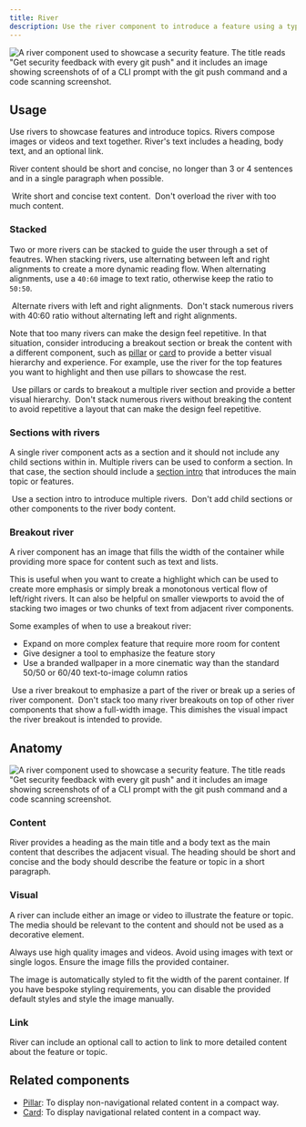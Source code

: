 ```yaml
---
title: River
description: Use the river component to introduce a feature using a type and media pairing.
---
```



![A river component used to showcase a security feature. The title reads "Get security feedback with every git push" and it includes an image showing screenshots of of a CLI prompt with the git push command and a code scanning screenshot.](https://github.com/primer/brand/assets/175638/203f49ae-e87c-4b66-8df0-22a1c8bad1b6)

## Usage

Use rivers to showcase features and introduce topics. Rivers compose images or videos and text together. River's text includes a heading, body text, and an optional link.

River content should be short and concise, no longer than 3 or 4 sentences and in a single paragraph when possible.

<DoDontContainer>
  <Do>
    <img
      alt=""
      src="https://github.com/primer/brand/assets/175638/8b3057f9-00c5-4bf5-af44-00b0129c6c6e"
    />
    <Caption>Write short and concise text content.</Caption>
  </Do>
  <Dont>
    <img
      alt=""
      src="https://github.com/primer/brand/assets/175638/ea902be3-2032-49de-bdb4-23be0c0f090d"
    />
    <Caption>Don't overload the river with too much content.</Caption>
  </Dont>
</DoDontContainer>

### Stacked

Two or more rivers can be stacked to guide the user through a set of feautres. When stacking rivers, use alternating between left and right alignments to create a more dynamic reading flow. When alternating alignments, use a `40:60` image to text ratio, otherwise keep the ratio to `50:50`.

<DoDontContainer>
  <Do>
    <img
      alt=""
      src="https://github.com/primer/brand/assets/912236/2b763c62-4d56-4d60-9cae-f663407e0506"
    />
    <Caption>Alternate rivers with left and right alignments.</Caption>
  </Do>
  <Dont>
    <img
      alt=""
      src="https://github.com/primer/brand/assets/912236/6c7b42a7-0048-4539-99f3-a1c3beb8ee70"
    />
    <Caption>
      Don't stack numerous rivers with 40:60 ratio without alternating left and
      right alignments.
    </Caption>
  </Dont>
</DoDontContainer>

Note that too many rivers can make the design feel repetitive. In that situation, consider introducing a breakout section or break the content with a different component, such as [pillar](/components/Pillar) or [card](/components/Card) to provide a better visual hierarchy and experience. For example, use the river for the top features you want to highlight and then use pillars to showcase the rest.

<DoDontContainer>
  <Do>
    <img
      alt=""
      src="https://github.com/primer/brand/assets/912236/c847e394-3062-4b2a-83d5-77142aafed67"
    />
    <Caption>
      Use pillars or cards to breakout a multiple river section and provide a
      better visual hierarchy.
    </Caption>
  </Do>
  <Dont>
    <img
      alt=""
      src="https://github.com/primer/brand/assets/912236/8eb9d19c-8869-4efd-8f72-ea003e5516c4"
    />
    <Caption>
      Don't stack numerous rivers without breaking the content to avoid
      repetitive a layout that can make the design feel repetitive.
    </Caption>
  </Dont>
</DoDontContainer>

### Sections with rivers

A single river component acts as a section and it should not include any child sections within in. Multiple rivers can be used to conform a section. In that case, the section should include a [section intro](/components/SectionIntro) that introduces the main topic or features.

<DoDontContainer>
  <Do>
    <img
      alt=""
      src="https://github.com/primer/brand/assets/912236/b4339bb2-419b-4ffc-98ff-23f76d190496"
    />
    <Caption>Use a section intro to introduce multiple rivers.</Caption>
  </Do>
  <Dont>
    <img
      alt=""
      src="https://github.com/primer/brand/assets/912236/8b503c41-5715-4757-a3cd-23614308b0ab"
    />
    <Caption>
      Don't add child sections or other components to the river body content.
    </Caption>
  </Dont>
</DoDontContainer>

### Breakout river

A river component has an image that fills the width of the container while providing more space for content such as text and lists.

This is useful when you want to create a highlight which can be used to create more emphasis or simply break a monotonous vertical flow of left/right rivers. It can also be helpful on smaller viewports to avoid the of stacking two images or two chunks of text from adjacent river components.

Some examples of when to use a breakout river:

- Expand on more complex feature that require more room for content
- Give designer a tool to emphasize the feature story
- Use a branded wallpaper in a more cinematic way than the standard 50/50 or 60/40 text-to-image column ratios

<DoDontContainer>
  <Do>
    <img
      alt=""
      src="https://github.com/primer/brand/assets/2313998/103940cc-d3fc-47da-94c3-698c7c0c9b4a"
    />
    <Caption>
      Use a river breakout to emphasize a part of the river or break up a series
      of river component.
    </Caption>
  </Do>
  <Dont>
    <img
      alt=""
      src="https://github.com/primer/brand/assets/2313998/e23fcbc7-a974-4e3e-8551-5e2346813093"
    />
    <Caption>
      Don't stack too many river breakouts on top of other river components that
      show a full-width image. This dimishes the visual impact the river
      breakout is intended to provide.
    </Caption>
  </Dont>
</DoDontContainer>

## Anatomy

![A river component used to showcase a security feature. The title reads "Get security feedback with every git push" and it includes an image showing screenshots of of a CLI prompt with the git push command and a code scanning screenshot.](https://github.com/primer/brand/assets/912236/859bef31-aff0-4f75-83b1-e1dc22305f9d)

### Content

River provides a heading as the main title and a body text as the main content that describes the adjacent visual. The heading should be short and concise and the body should describe the feature or topic in a short paragraph.

### Visual

A river can include either an image or video to illustrate the feature or topic. The media should be relevant to the content and should not be used as a decorative element.

Always use high quality images and videos. Avoid using images with text or single logos. Ensure the image fills the provided container.

The image is automatically styled to fit the width of the parent container. If you have bespoke styling requirements, you can disable the provided default styles and style the image manually.

### Link

River can include an optional call to action to link to more detailed content about the feature or topic.

## Related components

- [Pillar](/components/Pillar): To display non-navigational related content in a compact way.
- [Card](/components/Card): To display navigational related content in a compact way.
